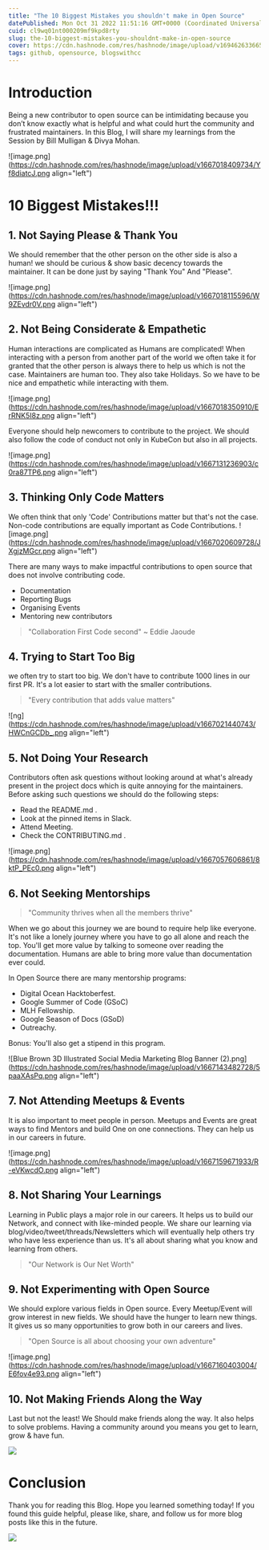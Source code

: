 ```yaml
---
title: "The 10 Biggest Mistakes you shouldn't make in Open Source"
datePublished: Mon Oct 31 2022 11:51:16 GMT+0000 (Coordinated Universal Time)
cuid: cl9wq01nt000209mf9kpd8rty
slug: the-10-biggest-mistakes-you-shouldnt-make-in-open-source
cover: https://cdn.hashnode.com/res/hashnode/image/upload/v1694626336656/3a3371c0-ef2b-4759-adef-5e171a1bc3ea.png
tags: github, opensource, blogswithcc
---
```


# Introduction

Being a new contributor to open source can be intimidating because you don’t know exactly what is helpful and what could hurt the community and frustrated maintainers. In this Blog, I will share my learnings from the Session by Bill Mulligan & Divya Mohan.

![image.png](https://cdn.hashnode.com/res/hashnode/image/upload/v1667018409734/Yf8diatcJ.png align="left")

# 10 Biggest Mistakes!!!

## 1. Not Saying Please & Thank You

We should remember that the other person on the other side is also a human! we should be curious & show basic decency towards the maintainer. It can be done just by saying "Thank You" And "Please".

![image.png](https://cdn.hashnode.com/res/hashnode/image/upload/v1667018115596/W9ZEvdr0V.png align="left")

## 2. Not Being Considerate & Empathetic

Human interactions are complicated as Humans are complicated! When interacting with a person from another part of the world we often take it for granted that the other person is always there to help us which is not the case. Maintainers are human too. They also take Holidays. So we have to be nice and empathetic while interacting with them.

![image.png](https://cdn.hashnode.com/res/hashnode/image/upload/v1667018350910/ErRNK5I8z.png align="left")

Everyone should help newcomers to contribute to the project. We should also follow the code of conduct not only in KubeCon but also in all projects.

![image.png](https://cdn.hashnode.com/res/hashnode/image/upload/v1667131236903/c0ra87TP6.png align="left")

## 3. Thinking Only Code Matters

We often think that only 'Code' Contributions matter but that's not the case. Non-code contributions are equally important as Code Contributions.
![image.png](https://cdn.hashnode.com/res/hashnode/image/upload/v1667020609728/JXgjzMGcr.png align="left")

There are many ways to make impactful contributions to open source that does not involve contributing code.

- Documentation
- Reporting Bugs
- Organising Events
- Mentoring new contributors

> "Collaboration First Code second" ~ Eddie Jaoude

## 4. Trying to Start Too Big

we often try to start too big. We don't have to contribute 1000 lines in our first PR. It's a lot easier to start with the smaller contributions.

> "Every contribution that adds value matters"

![ng](https://cdn.hashnode.com/res/hashnode/image/upload/v1667021440743/HWCnGCDb_.png align="left")

## 5. Not Doing Your Research

Contributors often ask questions without looking around at what's already present in the project docs which is quite annoying for the maintainers. Before asking such questions we should do the following steps:

- Read the README.md .
- Look at the pinned items in Slack.
- Attend Meeting.
- Check the CONTRIBUTING.md .

![image.png](https://cdn.hashnode.com/res/hashnode/image/upload/v1667057606861/8ktP_PEc0.png align="left")

## 6. Not Seeking Mentorships

> "Community thrives when all the members thrive"

When we go about this journey we are bound to require help like everyone. It's not like a lonely journey where you have to go all alone and reach the top. You'll get more value by talking to someone over reading the documentation. Humans are able to bring more value than documentation ever could.

In Open Source there are many mentorship programs:

- Digital Ocean Hacktoberfest.
- Google Summer of Code (GSoC)
- MLH Fellowship.
- Google Season of Docs (GSoD)
- Outreachy.

Bonus: You'll also get a stipend in this program.

![Blue Brown 3D Illustrated Social Media Marketing Blog Banner (2).png](https://cdn.hashnode.com/res/hashnode/image/upload/v1667143482728/5paaXAsPq.png align="left")

## 7. Not Attending Meetups & Events

It is also important to meet people in person. Meetups and Events are great ways to find Mentors and build One on one connections. They can help us in our careers in future.

![image.png](https://cdn.hashnode.com/res/hashnode/image/upload/v1667159671933/R-eVKwcdO.png align="left")

## 8. Not Sharing Your Learnings

Learning in Public plays a major role in our careers. It helps us to build our Network, and connect with like-minded people. We share our learning via blog/video/tweet/threads/Newsletters which will eventually help others try who have less experience than us. It's all about sharing what you know and learning from others.

> "Our Network is Our Net Worth"

## 9. Not Experimenting with Open Source

We should explore various fields in Open source. Every Meetup/Event will grow interest in new fields. We should have the hunger to learn new things. It gives us so many opportunities to grow both in our careers and lives.

> "Open Source is all about choosing your own adventure"

![image.png](https://cdn.hashnode.com/res/hashnode/image/upload/v1667160403004/E6fov4e93.png align="left")

## 10. Not Making Friends Along the Way

Last but not the least! We Should make friends along the way. It also helps to solve problems. Having a community around you means you get to learn, grow & have fun.

![](https://images.unsplash.com/photo-1506869640319-fe1a24fd76dc?ixlib=rb-4.0.3&ixid=MnwxMjA3fDB8MHxzZWFyY2h8Mnx8ZnJpZW5kfGVufDB8fDB8fA%3D%3D&w=1000&q=80)

# Conclusion

Thank you for reading this Blog. Hope you learned something today!
If you found this guide helpful, please like, share, and follow us for more blog posts like this in the future.

![](https://t3.ftcdn.net/jpg/03/04/16/56/360_F_304165657_LYpZdhDBGPdP1LNVBhF2bS5XyssZ52WG.jpg)
